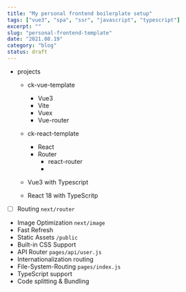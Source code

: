 ```yaml
---
title: "My personal frontend boilerplate setup"
tags: ["vue3", "spa", "ssr", "javascript", "typescript"]
excerpt: ""
slug: "personal-frontend-template"
date: "2021.08.19"
category: "blog"
status: draft
---
```


- projects

  - ck-vue-template
    - Vue3
    - Vite
    - Vuex
    - Vue-router
  - ck-react-template

    - React
    - Router
      - react-router
      -

  - Vue3 with Typescript
  - React 18 with TypeScritp

- [ ] Routing `next/router`
- Image Optimization `next/image`
- Fast Refresh
- Static Assets `/public`
- Built-in CSS Support
- API Router `pages/api/user.js`
- Internationalization routing
- File-System-Routing `pages/index.js`
- TypeScript support
- Code splitting & Bundling
